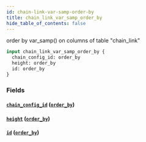 ```yaml
---
id: chain-link-var-samp-order-by
title: chain_link_var_samp_order_by
hide_table_of_contents: false
---
```


order by var_samp() on columns of table "chain_link"

```graphql
input chain_link_var_samp_order_by {
  chain_config_id: order_by
  height: order_by
  id: order_by
}
```

### Fields

#### [`chain_config_id`](#) ([`order_by`](../enums/order-by))

#### [`height`](#) ([`order_by`](../enums/order-by))

#### [`id`](#) ([`order_by`](../enums/order-by))
